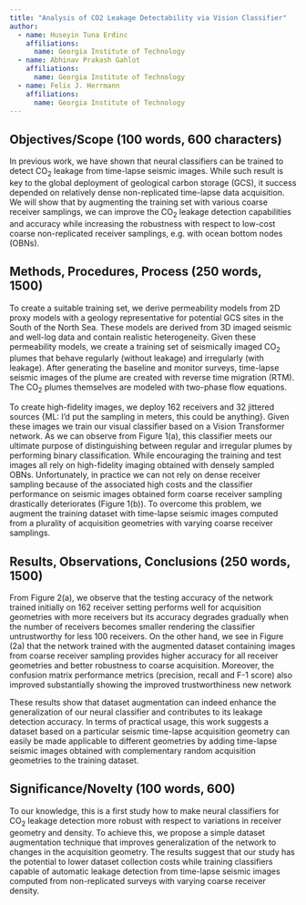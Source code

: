 ```yaml
---
title: "Analysis of CO2 Leakage Detectability via Vision Classifier"
author:
  - name: Huseyin Tuna Erdinc
    affiliations:
      name: Georgia Institute of Technology
  - name: Abhinav Prakash Gahlot
    affiliations:
      name: Georgia Institute of Technology
  - name: Felix J. Herrmann
    affiliations:
      name: Georgia Institute of Technology
---
```


## Objectives/Scope (100 words, 600 characters)

In previous work, we have shown that neural classifiers can be trained to detect CO~2~ leakage from time-lapse seismic images. While such result is key to the global deployment of geological carbon storage (GCS), it success depended on relatively dense non-replicated time-lapse data acquisition. We will show that by augmenting the training set with various coarse receiver samplings, we can improve the CO~2~ leakage detection capabilities and accuracy while increasing the robustness with respect to low-cost coarse non-replicated receiver samplings, e.g. with ocean bottom nodes (OBNs).

## Methods, Procedures, Process (250 words, 1500)

To create a suitable training set, we derive permeability models from 2D proxy models with a geology representative for potential GCS sites in the South of the North Sea. These models are derived from 3D imaged seismic and well-log data and contain realistic heterogeneity. Given these permeability models, we create a training set of seismically imaged CO~2~ plumes that behave regularly (without leakage) and irregularly (with leakage). After generating the baseline and monitor surveys, time-lapse seismic images of the plume are created with reverse time migration (RTM). The CO~2~ plumes themselves are modeled with two-phase flow equations.

To create high-fidelity images, we deploy 162 receivers and 32 jittered sources {ML: I'd put the sampling in meters, this could be anything}. Given these images we train our visual classifier based on a Vision Transformer network. As we can observe from Figure 1(a), this classifier meets our ultimate purpose of distinguishing between regular and irregular plumes by performing binary classification. While encouraging the training and test images all rely on high-fidelity imaging obtained with densely sampled OBNs. 
Unfortunately, in practice we can not rely on dense receiver sampling because of the associated high costs and the classifier performance on seismic images obtained form coarse receiver sampling drastically deteriorates (Figure 1(b)). To overcome this problem, we augment the training dataset with time-lapse seismic images computed from a plurality of acquisition geometries with varying coarse receiver samplings.

## Results, Observations, Conclusions (250 words, 1500)

From Figure 2(a), we observe that the testing accuracy of the network trained initially on 162 receiver setting performs well for acquisition geometries with more receivers but its accuracy degrades gradually when the number of receivers becomes smaller rendering the classifier untrustworthy for less 100 receivers.
On the other hand, we see in Figure (2a) that the network trained with the augmented dataset containing images from coarse receiver sampling provides higher accuracy for all receiver geometries and better robustness to coarse acquisition. Moreover, the confusion matrix performance metrics (precision, recall and F-1 score) also improved substantially showing the improved trustworthiness new network 


<!--
Repetetion of above, removed

To compensate for this loss in performance and to improve its overall performance, we augment the training dataset with time-lapse difference images obtained for acquisition geometries with randomly varying numbers of receivers (BETWEEN WHAT AND WHAT?????). After training with the augmented dataset, we observe that the classification accuracy for all configurations has been increased significantly as  shown in Figure (2a). Moreover, the confusion matrix performance metrics(precision, recall and F-1 score) have also improved substantially.-->

These results show that dataset augmentation can indeed enhance the generalization of our neural classifier and contributes to its leakage detection accuracy. In terms of practical usage, this work suggests a dataset based on a particular seismic time-lapse acquisition geometry can easily be made applicable to different geometries by adding time-lapse seismic images obtained with complementary random acquisition geometries to the training dataset.

## Significance/Novelty (100 words, 600)

To our knowledge, this is a first study how to make neural classifiers for CO~2~ leakage detection more robust with respect to variations in receiver geometry and density. To achieve this, we propose a simple dataset augmentation technique that improves generalization of the network to changes in the acquisition geometry. The results suggest that our study has the potential to lower dataset collection costs while training classifiers capable of automatic leakage detection from time-lapse seismic images computed from non-replicated surveys with varying coarse receiver density.


<!-- ::: {#fig-1 layout-ncol=1}

![fig1](figs/fig1.png){width=100%}

Figure 1

:::

::: {#fig-2 layout-ncol=1}

![fig2](figs/fig2.png){width=100%}

Figure 2

::: -->